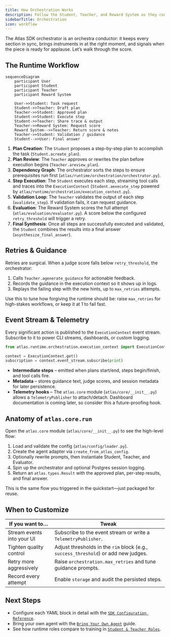 ```yaml
---
title: How Orchestration Works
description: Follow the Student, Teacher, and Reward System as they coordinate an Atlas SDK run from plan to final answer.
sidebarTitle: Orchestration
icon: workflow
---
```


The Atlas SDK orchestrator is an orchestra conductor: it keeps every section in sync, brings instruments in at the right moment, and signals when the piece is ready for applause. Let’s walk through the score.

## The Runtime Workflow

```mermaid
sequenceDiagram
    participant User
    participant Student
    participant Teacher
    participant Reward System

    User->>Student: Task request
    Student->>Teacher: Draft plan
    Teacher->>Student: Approved plan
    Student->>Student: Execute step
    Student->>Teacher: Share trace & output
    Teacher->>Reward System: Request score
    Reward System-->>Teacher: Return score & notes
    Teacher->>Student: Validation / guidance
    Student-->>User: Final answer
```

1. **Plan Creation**: The `Student` proposes a step-by-step plan to accomplish the task (`Student.acreate_plan`).
2. **Plan Review**: The `Teacher` approves or rewrites the plan before execution begins (`Teacher.areview_plan`).
3. **Dependency Graph**: The orchestrator sorts the steps to ensure prerequisites run first (`atlas/runtime/orchestration/orchestrator.py`).
4. **Step Execution**: The `Student` executes each step, streaming tool calls and traces into the `ExecutionContext` (`Student.aexecute_step` powered by `atlas/runtime/orchestration/execution_context.py`).
5. **Validation Loop**: The `Teacher` validates the output of each step (`avalidate_step`). If validation fails, it can request guidance.
6. **Evaluation**: The Reward System scores the full attempt (`atlas/evaluation/evaluator.py`). A score below the configured `retry_threshold` will trigger a retry.
7. **Final Synthesis**: Once all steps are successfully executed and validated, the `Student` combines the results into a final answer (`asynthesize_final_answer`).

## Retries & Guidance

Retries are surgical. When a judge score falls below `retry_threshold`, the orchestrator:

1. Calls `Teacher.agenerate_guidance` for actionable feedback.
2. Records the guidance in the execution context so it shows up in logs.
3. Replays the failing step with the new hints, up to `max_retries` attempts.

Use this to tune how forgiving the runtime should be: raise `max_retries` for high-stakes workflows, or keep it at 1 to fail fast.

## Event Stream & Telemetry

Every significant action is published to the `ExecutionContext` event stream. Subscribe to it to power CLI streams, dashboards, or custom logging.

```python
from atlas.runtime.orchestration.execution_context import ExecutionContext

context = ExecutionContext.get()
subscription = context.event_stream.subscribe(print)
```

- **Intermediate steps** – emitted when plans start/end, steps begin/finish, and tool calls fire.
- **Metadata** – stores guidance text, judge scores, and session metadata for later persistence.
- **Telemetry hooks** – The `atlas.core` module (`atlas/core/__init__.py`) allows a `TelemetryPublisher` to attach/detach. Dashboard documentation is coming later, so consider this a future-proofing hook.

## Anatomy of `atlas.core.run`

Open the `atlas.core` module (`atlas/core/__init__.py`) to see the high-level flow:

1. Load and validate the config (`atlas/config/loader.py`).
2. Create the agent adapter via `create_from_atlas_config`.
3. Optionally rewrite prompts, then instantiate Student, Teacher, and Evaluator.
4. Spin up the orchestrator and optional Postgres session logging.
5. Return an `atlas.types.Result` with the approved plan, per-step results, and final answer.

This is the same flow you triggered in the quickstart—just packaged for reuse.

## When to Customize

| If you want to… | Tweak |
|-----------------|-------|
| Stream events into your UI | Subscribe to the event stream or write a `TelemetryPublisher`. |
| Tighten quality control | Adjust thresholds in the `rim` block (e.g., `success_threshold`) or add new judges. |
| Retry more aggressively | Raise `orchestration.max_retries` and tune guidance prompts. |
| Record every attempt | Enable `storage` and audit the persisted steps. |

## Next Steps

- Configure each YAML block in detail with the [`SDK Configuration Reference`](/sdk/configuration).
- Bring your own agent with the [`Bring Your Own Agent`](/sdk/adapters) guide.
- See how runtime roles compare to training in [`Student & Teacher Roles`](/sdk/student-teacher-roles).
